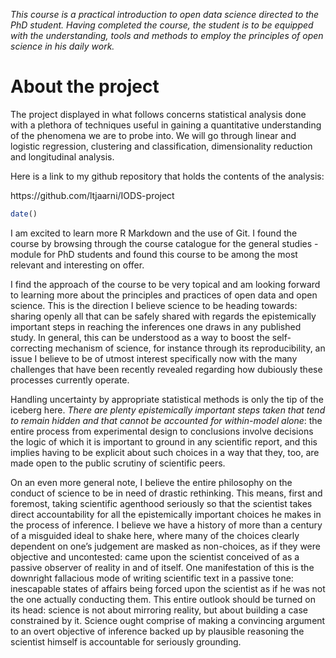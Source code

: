 
*This course is a practical introduction to open data science directed to the
PhD student. Having completed the course, the student is to be equipped with the understanding, tools and methods to employ the principles of open science in his 
daily work.*

# About the project

The project displayed in what follows concerns statistical analysis done with a plethora of techniques useful in gaining a quantitative understanding of the phenomena we are to probe into. We will go through linear and logistic regression, clustering and classification, dimensionality reduction and longitudinal analysis.

Here is a link to my github repository that holds the contents of the analysis:

https://github.com/ltjaarni/IODS-project

```r

date()

```
I am excited to learn more R Markdown and the use of Git. I found the course by
browsing through the course catalogue for the general studies -module for PhD
students and found this course to be among the most relevant and interesting on
offer. 

I find the approach of the course to be very topical and am looking forward to
learning more about the principles and practices of open data and open science.
This is the direction I believe science to be heading towards: sharing openly
all that can be safely shared with regards the epistemically important steps in
reaching the inferences one draws in any published study. In general, this can
be understood as a way to boost the self-correcting mechanism of science, for
instance through its reproducibility, an issue I believe to be of utmost interest
specifically now with the many challenges that have been recently revealed
regarding how dubiously these processes currently operate. 

Handling  uncertainty by appropriate statistical methods is only the tip of the 
iceberg here. _There are plenty epistemically important steps taken that tend to 
remain hidden and that cannot be accounted for within-model alone_: the entire 
process from experimental design to conclusions involve decisions the logic of which
it is important to ground in any scientific report, and this implies having to be 
explicit about such choices in a way that they, too, are made open to the public 
scrutiny of scientific peers.

On an even more general note, I believe the entire philosophy on the conduct of 
science to be in need of drastic rethinking. This means, first and foremost, taking
scientific agenthood seriously so that the scientist takes direct accountability
for all the epistemically important choices he makes in the process of inference.
I believe we have a history of more than a century of a misguided ideal to shake
here, where many of the choices clearly dependent on one's judgement are masked as 
non-choices, as if they were objective and uncontested: came upon the scientist 
conceived of as a passive observer of reality in and of itself. One manifestation of 
this is the downright fallacious mode of writing scientific text in a passive tone:
inescapable states of affairs being forced upon the scientist as if he was not the one
actually conducting them. This entire outlook should be turned on its head: science
is not about mirroring reality, but about building a case constrained by it. Science 
ought comprise of making a convincing argument to an overt objective of inference 
backed up by plausible reasoning the scientist himself is accountable for seriously grounding.